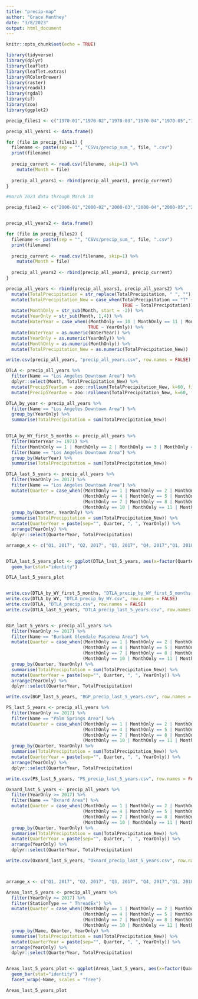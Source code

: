 ```yaml
---
title: "precip-map"
author: "Grace Manthey"
date: "3/8/2023"
output: html_document
---
```


```r
knitr::opts_chunk$set(echo = TRUE)
```

```r

library(tidyverse)
library(dplyr)
library(leaflet)
library(leaflet.extras)
library(RColorBrewer)
library(raster)
library(readxl)
library(rgdal)
library(sf)
library(zoo)
library(ggplot2)


```

```r

precip_files1 <- c("1970-01","1970-02","1970-03","1970-04","1970-05","1970-06","1970-07","1970-08","1970-09","1970-10","1970-11","1970-12","1971-01","1971-02","1971-03","1971-04","1971-05","1971-06","1971-07","1971-08","1971-09","1971-10","1971-11","1971-12","1972-01","1972-02","1972-03","1972-04","1972-05","1972-06","1972-07","1972-08","1972-09","1972-10","1972-11","1972-12","1973-01","1973-02","1973-03","1973-04","1973-05","1973-06","1973-07","1973-08","1973-09","1973-10","1973-11","1973-12","1974-01","1974-02","1974-03","1974-04","1974-05","1974-06","1974-07","1974-08","1974-09","1974-10","1974-11","1974-12","1975-01","1975-02","1975-03","1975-04","1975-05","1975-06","1975-07","1975-08","1975-09","1975-10","1975-11","1975-12","1976-01","1976-02","1976-03","1976-04","1976-05","1976-06","1976-07","1976-08","1976-09","1976-10","1976-11","1976-12","1977-01","1977-02","1977-03","1977-04","1977-05","1977-06","1977-07","1977-08","1977-09","1977-10","1977-11","1977-12","1978-01","1978-02","1978-03","1978-04","1978-05","1978-06","1978-07","1978-08","1978-09","1978-10","1978-11","1978-12","1979-01","1979-02","1979-03","1979-04","1979-05","1979-06","1979-07","1979-08","1979-09","1979-10","1979-11","1979-12","1980-01","1980-02","1980-03","1980-04","1980-05","1980-06","1980-07","1980-08","1980-09","1980-10","1980-11","1980-12","1981-01","1981-02","1981-03","1981-04","1981-05","1981-06","1981-07","1981-08","1981-09","1981-10","1981-11","1981-12","1982-01","1982-02","1982-03","1982-04","1982-05","1982-06","1982-07","1982-08","1982-09","1982-10","1982-11","1982-12","1983-01","1983-02","1983-03","1983-04","1983-05","1983-06","1983-07","1983-08","1983-09","1983-10","1983-11","1983-12","1984-01","1984-02","1984-03","1984-04","1984-05","1984-06","1984-07","1984-08","1984-09","1984-10","1984-11","1984-12","1985-01","1985-02","1985-03","1985-04","1985-05","1985-06","1985-07","1985-08","1985-09","1985-10","1985-11","1985-12","1986-01","1986-02","1986-03","1986-04","1986-05","1986-06","1986-07","1986-08","1986-09","1986-10","1986-11","1986-12","1987-01","1987-02","1987-03","1987-04","1987-05","1987-06","1987-07","1987-08","1987-09","1987-10","1987-11","1987-12","1988-01","1988-02","1988-03","1988-04","1988-05","1988-06","1988-07","1988-08","1988-09","1988-10","1988-11","1988-12","1989-01","1989-02","1989-03","1989-04","1989-05","1989-06","1989-07","1989-08","1989-09","1989-10","1989-11","1989-12","1990-01","1990-02","1990-03","1990-04","1990-05","1990-06","1990-07","1990-08","1990-09","1990-10","1990-11","1990-12","1991-01","1991-02","1991-03","1991-04","1991-05","1991-06","1991-07","1991-08","1991-09","1991-10","1991-11","1991-12","1992-01","1992-02","1992-03","1992-04","1992-05","1992-06","1992-07","1992-08","1992-09","1992-10","1992-11","1992-12","1993-01","1993-02","1993-03","1993-04","1993-05","1993-06","1993-07","1993-08","1993-09","1993-10","1993-11","1993-12","1994-01","1994-02","1994-03","1994-04","1994-05","1994-06","1994-07","1994-08","1994-09","1994-10","1994-11","1994-12","1995-01","1995-02","1995-03","1995-04","1995-05","1995-06","1995-07","1995-08","1995-09","1995-10","1995-11","1995-12","1996-01","1996-02","1996-03","1996-04","1996-05","1996-06","1996-07","1996-08","1996-09","1996-10","1996-11","1996-12","1997-01","1997-02","1997-03","1997-04","1997-05","1997-06","1997-07","1997-08","1997-09","1997-10","1997-11","1997-12","1998-01","1998-02","1998-03","1998-04","1998-05","1998-06","1998-07","1998-08","1998-09","1998-10","1998-11","1998-12","1999-01","1999-02","1999-03","1999-04","1999-05","1999-06","1999-07","1999-08","1999-09","1999-10","1999-11","1999-12")

precip_all_years1 <- data.frame()

for (file in precip_files1) {
  filename <- paste(sep = "", "CSVs/precip_sum_", file, ".csv")
  print(filename)
  
  precip_current <- read.csv(filename, skip=1) %>% 
    mutate(Month = file)
  
  precip_all_years1 <- rbind(precip_all_years1, precip_current)
}


```

```r

#march 2023 data through March 10

precip_files2 <- c("2000-01","2000-02","2000-03","2000-04","2000-05","2000-06","2000-07","2000-08","2000-09","2000-10","2000-11","2000-12","2001-01","2001-02","2001-03","2001-04","2001-05","2001-06","2001-07","2001-08","2001-09","2001-10","2001-11","2001-12","2002-01","2002-02","2002-03","2002-04","2002-05","2002-06","2002-07","2002-08","2002-09","2002-10","2002-11","2002-12","2003-01","2003-02","2003-03","2003-04","2003-05","2003-06","2003-07","2003-08","2003-09","2003-10","2003-11","2003-12","2004-01","2004-02","2004-03","2004-04","2004-05","2004-06","2004-07","2004-08","2004-09","2004-10","2004-11","2004-12","2005-01","2005-02","2005-03","2005-04","2005-05","2005-06","2005-07","2005-08","2005-09","2005-10","2005-11","2005-12","2006-01","2006-02","2006-03","2006-04","2006-05","2006-06","2006-07","2006-08","2006-09","2006-10","2006-11","2006-12","2007-01","2007-02","2007-03","2007-04","2007-05","2007-06","2007-07","2007-08","2007-09","2007-10","2007-11","2007-12","2008-01","2008-02","2008-03","2008-04","2008-05","2008-06","2008-07","2008-08","2008-09","2008-10","2008-11","2008-12","2009-01","2009-02","2009-03","2009-04","2009-05","2009-06","2009-07","2009-08","2009-09","2009-10","2009-11","2009-12","2010-01","2010-02","2010-03","2010-04","2010-05","2010-06","2010-07","2010-08","2010-09","2010-10","2010-11","2010-12","2011-01","2011-02","2011-03","2011-04","2011-05","2011-06","2011-07","2011-08","2011-09","2011-10","2011-11","2011-12","2012-01","2012-02","2012-03","2012-04","2012-05","2012-06","2012-07","2012-08","2012-09","2012-10","2012-11","2012-12","2013-01","2013-02","2013-03","2013-04","2013-05","2013-06","2013-07","2013-08","2013-09","2013-10","2013-11","2013-12","2014-01","2014-02","2014-03","2014-04","2014-05","2014-06","2014-07","2014-08","2014-09","2014-10","2014-11","2014-12","2015-01","2015-02","2015-03","2015-04","2015-05","2015-06","2015-07","2015-08","2015-09","2015-10","2015-11","2015-12","2016-01","2016-02","2016-03","2016-04","2016-05","2016-06","2016-07","2016-08","2016-09","2016-10","2016-11","2016-12","2017-01","2017-02","2017-03","2017-04","2017-05","2017-06","2017-07","2017-08","2017-09","2017-10","2017-11","2017-12","2018-01","2018-02","2018-03","2018-04","2018-05","2018-06","2018-07","2018-08","2018-09","2018-10","2018-11","2018-12","2019-01","2019-02","2019-03","2019-04","2019-05","2019-06","2019-07","2019-08","2019-09","2019-10","2019-11","2019-12","2020-01","2020-02","2020-03","2020-04","2020-05","2020-06","2020-07","2020-08","2020-09","2020-10","2020-11","2020-12","2021-01","2021-02","2021-03","2021-04","2021-05","2021-06","2021-07","2021-08","2021-09","2021-10","2021-11","2021-12","2022-01","2022-02","2022-03","2022-04","2022-05","2022-06","2022-07","2022-08","2022-09","2022-10","2022-11","2022-12","2023-01","2023-02","2023-03")


precip_all_years2 <- data.frame()

for (file in precip_files2) {
  filename <- paste(sep = "", "CSVs/precip_sum_", file, ".csv")
  print(filename)
  
  precip_current <- read.csv(filename, skip=1) %>% 
    mutate(Month = file)
  
  precip_all_years2 <- rbind(precip_all_years2, precip_current)
}

```


```r

precip_all_years <- rbind(precip_all_years1, precip_all_years2) %>% 
  mutate(TotalPrecipitation = str_replace(TotalPrecipitation, " ", "")) %>% 
  mutate(TotalPrecipitation_New = case_when(TotalPrecipitation == "T" ~ "0",
                                            TRUE ~ TotalPrecipitation)) %>% 
  mutate(MonthOnly = str_sub(Month, start = -2)) %>% 
  mutate(YearOnly = str_sub(Month, 1,4)) %>% 
  mutate(WaterYear = case_when((MonthOnly == 10 | MonthOnly == 11 | MonthOnly == 12) ~ as.character((as.numeric(YearOnly) + 1)),
                               TRUE ~ YearOnly)) %>% 
  mutate(WaterYear = as.numeric(WaterYear)) %>% 
  mutate(YearOnly = as.numeric(YearOnly)) %>% 
  mutate(MonthOnly = as.numeric(MonthOnly)) %>% 
  mutate(TotalPrecipitation_New = as.numeric(TotalPrecipitation_New))

write.csv(precip_all_years, "precip_all_years.csv", row.names = FALSE)

DTLA <- precip_all_years %>% 
  filter(Name == "Los Angeles Downtown Area") %>% 
  dplyr::select(Month, TotalPrecipitation_New) %>% 
  mutate(Precip5YearSum = zoo::rollsum(TotalPrecipitation_New, k=60, fill=NA, align = "right")) %>%
  mutate(Precip5YearAve = zoo::rollmean(TotalPrecipitation_New, k=60, fill=NA, align = "right"))

DTLA_by_year <- precip_all_years %>% 
  filter(Name == "Los Angeles Downtown Area") %>% 
  group_by(YearOnly) %>% 
  summarise(TotalPrecipitation = sum(TotalPrecipitation_New))
  

DTLA_by_WY_first_5_months <- precip_all_years %>% 
  filter(WaterYear >= 1971) %>% 
  filter(MonthOnly == 1 | MonthOnly == 2 | MonthOnly == 3 | MonthOnly == 10 | MonthOnly == 11 | MonthOnly == 12) %>% 
  filter(Name == "Los Angeles Downtown Area") %>% 
  group_by(WaterYear) %>% 
  summarise(TotalPrecipitation = sum(TotalPrecipitation_New))

DTLA_last_5_years <- precip_all_years %>% 
  filter(YearOnly >= 2017) %>%
  filter(Name == "Los Angeles Downtown Area") %>%
  mutate(Quarter = case_when((MonthOnly == 1 | MonthOnly == 2 | MonthOnly == 3) ~ 'Q1',
                             (MonthOnly == 4 | MonthOnly == 5 | MonthOnly == 6) ~ 'Q2',
                             (MonthOnly == 7 | MonthOnly == 8 | MonthOnly == 9) ~ 'Q3',
                             (MonthOnly == 10 | MonthOnly == 11 | MonthOnly == 12) ~ 'Q4')) %>% 
  group_by(Quarter, YearOnly) %>% 
  summarise(TotalPrecipitation = sum(TotalPrecipitation_New)) %>% 
  mutate(QuarterYear = paste(sep="", Quarter, ", ", YearOnly)) %>% 
  arrange(YearOnly) %>% 
  dplyr::select(QuarterYear, TotalPrecipitation)

arrange_x <- c("Q1, 2017", "Q2, 2017", "Q3, 2017", "Q4, 2017","Q1, 2018", "Q2, 2018", "Q3, 2018", "Q4, 2018","Q1, 2019", "Q2, 2019", "Q3, 2019", "Q4, 2019","Q1, 2020", "Q2, 2020", "Q3, 2020", "Q4, 2020","Q1, 2021", "Q2, 2021", "Q3, 2021", "Q4, 2021", "Q1, 2022", "Q2, 2022", "Q3, 2022", "Q4, 2022","Q1, 2023")


DTLA_last_5_years_plot <- ggplot(DTLA_last_5_years, aes(x=factor(QuarterYear, level=arrange_x), y=TotalPrecipitation)) +
  geom_bar(stat="identity")

DTLA_last_5_years_plot


write.csv(DTLA_by_WY_first_5_months, "DTLA_precip_by_WY_first_5_months.csv", row.names = FALSE)
write.csv(DTLA_by_WY, "DTLA_precip_by_WY.csv", row.names = FALSE)
write.csv(DTLA, "DTLA_precip.csv", row.names = FALSE)
write.csv(DTLA_last_5_years, "DTLA_precip_last_5_years.csv", row.names = FALSE)


BGP_last_5_years <- precip_all_years %>% 
  filter(YearOnly >= 2017) %>%
  filter(Name == "Burbank Glendale Pasadena Area") %>%
  mutate(Quarter = case_when((MonthOnly == 1 | MonthOnly == 2 | MonthOnly == 3) ~ 'Q1',
                             (MonthOnly == 4 | MonthOnly == 5 | MonthOnly == 6) ~ 'Q2',
                             (MonthOnly == 7 | MonthOnly == 8 | MonthOnly == 9) ~ 'Q3',
                             (MonthOnly == 10 | MonthOnly == 11 | MonthOnly == 12) ~ 'Q4')) %>% 
  group_by(Quarter, YearOnly) %>% 
  summarise(TotalPrecipitation = sum(TotalPrecipitation_New)) %>% 
  mutate(QuarterYear = paste(sep="", Quarter, ", ", YearOnly)) %>% 
  arrange(YearOnly) %>% 
  dplyr::select(QuarterYear, TotalPrecipitation)

write.csv(BGP_last_5_years, "BGP_precip_last_5_years.csv", row.names = FALSE)

PS_last_5_years <- precip_all_years %>% 
  filter(YearOnly >= 2017) %>%
  filter(Name == "Palm Springs Area") %>%
  mutate(Quarter = case_when((MonthOnly == 1 | MonthOnly == 2 | MonthOnly == 3) ~ 'Q1',
                             (MonthOnly == 4 | MonthOnly == 5 | MonthOnly == 6) ~ 'Q2',
                             (MonthOnly == 7 | MonthOnly == 8 | MonthOnly == 9) ~ 'Q3',
                             (MonthOnly == 10 | MonthOnly == 11 | MonthOnly == 12) ~ 'Q4')) %>% 
  group_by(Quarter, YearOnly) %>% 
  summarise(TotalPrecipitation = sum(TotalPrecipitation_New)) %>% 
  mutate(QuarterYear = paste(sep="", Quarter, ", ", YearOnly)) %>% 
  arrange(YearOnly) %>% 
  dplyr::select(QuarterYear, TotalPrecipitation)

write.csv(PS_last_5_years, "PS_precip_last_5_years.csv", row.names = FALSE)

Oxnard_last_5_years <- precip_all_years %>% 
  filter(YearOnly >= 2017) %>%
  filter(Name == "Oxnard Area") %>%
  mutate(Quarter = case_when((MonthOnly == 1 | MonthOnly == 2 | MonthOnly == 3) ~ 'Q1',
                             (MonthOnly == 4 | MonthOnly == 5 | MonthOnly == 6) ~ 'Q2',
                             (MonthOnly == 7 | MonthOnly == 8 | MonthOnly == 9) ~ 'Q3',
                             (MonthOnly == 10 | MonthOnly == 11 | MonthOnly == 12) ~ 'Q4')) %>% 
  group_by(Quarter, YearOnly) %>% 
  summarise(TotalPrecipitation = sum(TotalPrecipitation_New)) %>% 
  mutate(QuarterYear = paste(sep="", Quarter, ", ", YearOnly)) %>% 
  arrange(YearOnly) %>% 
  dplyr::select(QuarterYear, TotalPrecipitation)

write.csv(Oxnard_last_5_years, "Oxnard_precip_last_5_years.csv", row.names = FALSE)




```


```r

arrange_x <- c("Q1, 2017", "Q2, 2017", "Q3, 2017", "Q4, 2017","Q1, 2018", "Q2, 2018", "Q3, 2018", "Q4, 2018","Q1, 2019", "Q2, 2019", "Q3, 2019", "Q4, 2019","Q1, 2020", "Q2, 2020", "Q3, 2020", "Q4, 2020","Q1, 2021", "Q2, 2021", "Q3, 2021", "Q4, 2021", "Q1, 2022", "Q2, 2022", "Q3, 2022", "Q4, 2022","Q1, 2023")

Areas_last_5_years <- precip_all_years %>% 
  filter(YearOnly >= 2017) %>%
  filter(StationType == " ThreadEx") %>%
  mutate(Quarter = case_when((MonthOnly == 1 | MonthOnly == 2 | MonthOnly == 3) ~ 'Q1',
                             (MonthOnly == 4 | MonthOnly == 5 | MonthOnly == 6) ~ 'Q2',
                             (MonthOnly == 7 | MonthOnly == 8 | MonthOnly == 9) ~ 'Q3',
                             (MonthOnly == 10 | MonthOnly == 11 | MonthOnly == 12) ~ 'Q4')) %>% 
  group_by(Name, Quarter, YearOnly) %>% 
  summarise(TotalPrecipitation = sum(TotalPrecipitation_New)) %>% 
  mutate(QuarterYear = paste(sep="", Quarter, ", ", YearOnly)) %>% 
  arrange(YearOnly) %>% 
  dplyr::select(QuarterYear, TotalPrecipitation)


Areas_last_5_years_plot <- ggplot(Areas_last_5_years, aes(x=factor(QuarterYear, level=arrange_x), y=TotalPrecipitation)) +
  geom_bar(stat="identity") + 
  facet_wrap(~Name, scales = "free")

Areas_last_5_years_plot

```